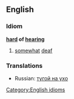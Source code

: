 ==English==
===Idiom===
'''[[hard]] of [[hearing]]'''
#[[somewhat]] [[deaf]]

=== Translations ===
<!--Put translations for languages from A to I here-->
*Russian: [[тугой на ухо]]

[[Category:English idioms]]